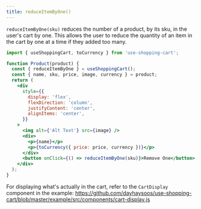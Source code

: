```yaml
---
title: reduceItemByOne()
---
```


<div>

`reduceItemByOne(sku)` reduces the number of a product, by its sku, in the user's cart by one. This allows the user to reduce the quantity of an item in the cart by one at a time if they added too many.

```jsx
import { useShoppingCart, toCurrency } from 'use-shopping-cart';

function Product(product) {
  const { reduceItemByOne } = useShoppingCart();
  const { name, sku, price, image, currency } = product;
  return (
    <div
      style={{
        display: 'flex',
        flexDirection: 'column',
        justifyContent: 'center',
        alignItems: 'center',
      }}
    >
      <img alt={'Alt Text'} src={image} />
      <div>
        <p>{name}</p>
        <p>{toCurrency({ price: price, currency })}</p>
      </div>
      <button onClick={() => reduceItemByOne(sku)}>Remove One</button>
    </div>
  );
}
```

For displaying what's actually in the cart, refer to the `CartDisplay` component in the example:
https://github.com/dayhaysoos/use-shopping-cart/blob/master/example/src/components/cart-display.js

</div>
